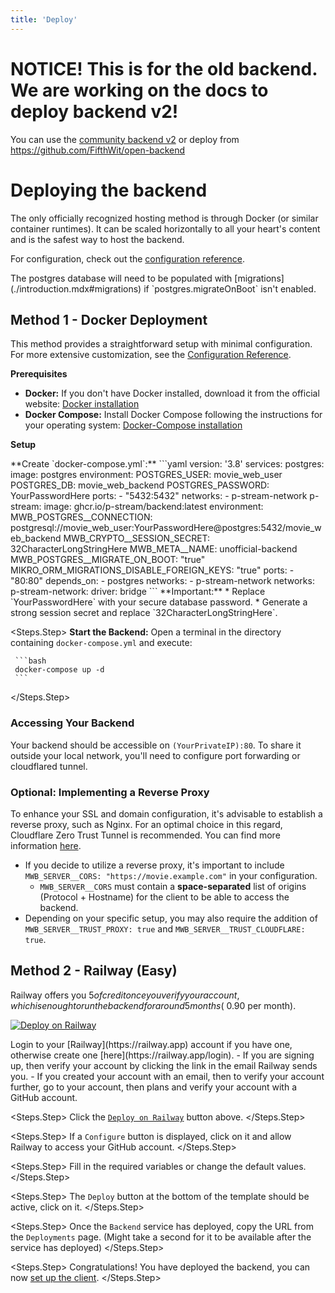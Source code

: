```yaml
---
title: 'Deploy'
---
```


# NOTICE! This is for the old backend. We are working on the docs to deploy backend v2! 
You can use the [community backend v2](https://server.fifthwit.net) or deploy from https://github.com/FifthWit/open-backend

# Deploying the backend

The only officially recognized hosting method is through Docker (or similar container runtimes). It can be scaled horizontally to all your heart's content and is the safest way to host the backend.

For configuration, check out the [configuration reference](./configuration.mdx).

<Note>
  The postgres database will need to be populated with
  [migrations](./introduction.mdx#migrations) if `postgres.migrateOnBoot` isn't
  enabled.
</Note>

## Method 1 - Docker Deployment

This method provides a straightforward setup with minimal configuration. For more extensive customization, see the [Configuration Reference](./configuration.mdx).

**Prerequisites**

- **Docker:** If you don't have Docker installed, download it from the official website: [Docker installation](https://www.docker.com/get-started)
- **Docker Compose:** Install Docker Compose following the instructions for your operating system: [Docker-Compose installation](https://docs.docker.com/compose/install/)

**Setup**

<Steps>
  <Steps.Step>
     **Create `docker-compose.yml`:**
     ```yaml
       version: '3.8'
       services:
         postgres:
           image: postgres
           environment:
             POSTGRES_USER: movie_web_user 
             POSTGRES_DB: movie_web_backend 
             POSTGRES_PASSWORD: YourPasswordHere 
           ports:
             - "5432:5432" 
           networks:
             - p-stream-network
         p-stream:
           image: ghcr.io/p-stream/backend:latest
           environment:
             MWB_POSTGRES__CONNECTION: postgresql://movie_web_user:YourPasswordHere@postgres:5432/movie_web_backend
             MWB_CRYPTO__SESSION_SECRET: 32CharacterLongStringHere 
             MWB_META__NAME: unofficial-backend
             MWB_POSTGRES__MIGRATE_ON_BOOT: "true"
             MIKRO_ORM_MIGRATIONS_DISABLE_FOREIGN_KEYS: "true" 
           ports:
             - "80:80"
           depends_on:
             - postgres
           networks:
             - p-stream-network
       networks:
         p-stream-network: 
           driver: bridge
    ```
      **Important:** 
       * Replace `YourPasswordHere` with your secure database password.
       * Generate a strong session secret and replace `32CharacterLongStringHere`.
  </Steps.Step>

  <Steps.Step>
    **Start the Backend:**  Open a terminal in the directory containing `docker-compose.yml` and execute:

     ```bash
     docker-compose up -d
     ```

  </Steps.Step>
</Steps>

### Accessing Your Backend

Your backend should be accessible on `(YourPrivateIP):80`. To share it outside your local network, you'll need to configure port forwarding or cloudflared tunnel.

### Optional: Implementing a Reverse Proxy

To enhance your SSL and domain configuration, it's advisable to establish a reverse proxy, such as Nginx. For an optimal choice in this regard, Cloudflare Zero Trust Tunnel is recommended. You can find more information [here](https://developers.cloudflare.com/cloudflare-one/connections/connect-networks/get-started/create-remote-tunnel/).

- If you decide to utilize a reverse proxy, it's important to include `MWB_SERVER__CORS: "https://movie.example.com"` in your configuration.
  - `MWB_SERVER__CORS` must contain a **space-separated** list of origins (Protocol + Hostname) for the client to be able to access the backend.
- Depending on your specific setup, you may also require the addition of `MWB_SERVER__TRUST_PROXY: true` and `MWB_SERVER__TRUST_CLOUDFLARE: true`.

## Method 2 - Railway (Easy)

Railway offers you $5 of credit once you verify your account, which is enough to run the backend for around 5 months (~$0.90 per month).

[![Deploy on Railway](https://railway.app/button.svg)](https://railway.app/template/hbgO43)

<Steps>
  <Steps.Step>
    Login to your [Railway](https://railway.app) account if you have one,
    otherwise create one [here](https://railway.app/login). - If you are signing
    up, then verify your account by clicking the link in the email Railway sends
    you. - If you created your account with an email, then to verify your
    account further, go to your account, then plans and verify your account with
    a GitHub account.
  </Steps.Step>

  <Steps.Step>
    Click the [`Deploy on Railway`](https://railway.app/template/TS4mw5) button
    above.
  </Steps.Step>

  <Steps.Step>
    If a `Configure` button is displayed, click on it and allow Railway to
    access your GitHub account.
  </Steps.Step>

  <Steps.Step>
    Fill in the required variables or change the default values.
  </Steps.Step>

  <Steps.Step>
    The `Deploy` button at the bottom of the template should be active, click on
    it.
  </Steps.Step>

  <Steps.Step>
    Once the `Backend` service has deployed, copy the URL from the `Deployments`
    page. (Might take a second for it to be available after the service has
    deployed)
  </Steps.Step>

  <Steps.Step>
    Congratulations! You have deployed the backend, you can now [set up the
    client](../self-hosting/use-backend.mdx).
  </Steps.Step>
</Steps>
